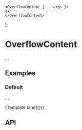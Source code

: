 
	<OverflowContent { ...args }>
	ok
	</OverflowContent>
);

<Meta title="Components/OverflowContent" component={OverflowContent} />

# OverflowContent

...

## Examples

### Default

...

<Canvas>
    <Story name="Default" args={{
		show: true
	}}>
        {Template.bind({})}
    </Story>
</Canvas>

## API

<ArgsTable of={OverflowContent} />
